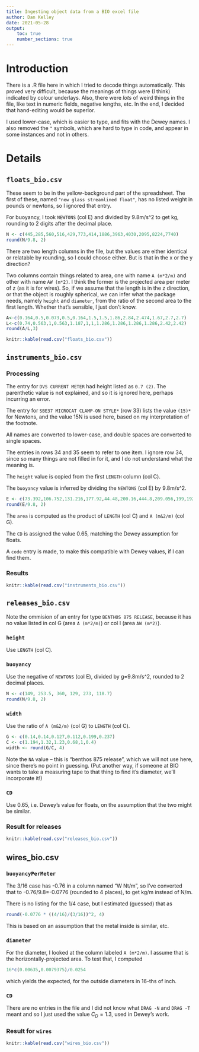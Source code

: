 ```yaml
---
title: Ingesting object data from a BIO excel file
author: Dan Kelley
date: 2021-05-28
output:
    toc: true
    number_sections: true
---
```


# Introduction

There is a .R file here in which I tried to decode things automatically.  This
proved very difficult, because the meanings of things were (I think) indicated
by colour underlays.  Also, there were *lots* of weird things in the file, like
text in numeric fields, negative lengths, etc.  In the end, I decided that
hand-editing would be superior.

I used lower-case, which is easier to type, and fits with the Dewey names.  I
also removed the `"` symbols, which are hard to type in code, and appear in
some instances and not in others.

# Details



## `floats_bio.csv`

These seem to be in the yellow-background part of the spreadsheet.
The first of these, named `"new glass streamlined float"`, has no listed weight
in pounds or newtons, so I ignored that entry.

For buoyancy, I took `NEWTONS` (col E) and divided by 9.8m/s^2 to get kg, rounding
to 2 digits after the decimal place.
```r
N <- c(445,285,560,516,429,773,414,1886,3963,4030,2095,8224,7740)
round(N/9.8, 2)
```

There are two length columns in the file, but the values are either identical
or relatable by rounding, so I could choose either.  But is that in the x or
the y direction?

Two columns contain things related to area, one with name `A (m*2/m)` and other
with name `AW (m*2)`.  I think the former is the projected area per meter of z
(as it is for wires).  So, if we assume that the length is in the z direction,
or that the object is roughly spherical, we can infer what the package needs,
namely `height` and `diameter`, from the ratio of the second area to the first
length.  Whether that's sensible, I just don't know.
```r
A<-c(0.164,0.5,0.073,0.5,0.164,1.5,1.5,1.86,2.84,2.474,1.67,2.7,2.7)
L<-c(0.74,0.563,1,0.563,1.187,1,1,1.286,1.286,1.286,1.286,2.42,2.42)
round(A/L,3)
```

```r
knitr::kable(read.csv("floats_bio.csv"))
```

## `instruments_bio.csv`

### Processing

The entry for `DVS CURRENT METER` had height listed as `0.7 (2)`. The
parenthetic value is not explained, and so it is ignored here, perhaps
incurring an error.

The entry for `SBE37 MICROCAT CLAMP-ON STYLE*` (row 33) lists the value `(15)*`
for Newtons, and the value 15N is used here, based on my interpretation of the
footnote.

All names are converted to lower-case, and double spaces are converted to
single spaces.

The entries in rows 34 and 35 seem to refer to one item. I ignore row 34, since
so many things are not filled in for it, and I do not understand what the
meaning is.

The `height` value is copied from the first `LENGTH` column (col C).

The `buoyancy` value is inferred by dividing the `NEWTONS` (col E) by 9.8m/s^2.
```r
E <- c(73.392,106.752,131.216,177.92,44.48,200.16,444.8,209.056,199,192,21.8,45.6,600.48,15,144,216)
round(E/9.8, 2)
```

The `area` is computed as the product of `LENGTH` (col C) and `A (m&2/m)` (col G).

The `CD` is assigned the value 0.65, matching the Dewey assumption for floats.

A `code` entry is made, to make this compatible with Dewey values, if I can
find them.

### Results

```r
knitr::kable(read.csv("instruments_bio.csv"))
```


## `releases_bio.csv`

Note the ommision of an entry for type `BENTHOS 875 RELEASE`, because it has no
value listed in col G (area `A (m*2/m)`) or col I (area `AW (m*2)`).

### `height`
Use `LENGTH` (col C).

### `buoyancy`
Use the negative of `NEWTONS` (col E), divided by g=9.8m/s^2, rounded to 2 decimal
places.
```r
N <- c(149, 253.5, 360,	129, 273, 118.7)
round(N/9.8, 2)
```

### `width`
Use the ratio of `A (m&2/m)` (col G) to `LENGTH` (col C).
```r
G <- c(0.14,0.14,0.127,0.112,0.199,0.237)
C <- c(1.194,1.32,1.23,0.68,1,0.4)
width <- round(G/C, 4)
```
Note the `NA` value -- this is "benthos 875 release", which we will not use
here, since there's no point in guessing.  (Put another way, if someone at BIO
wants to take a measuring tape to that thing to find it's diameter, we'll
incorporate it!)

### `CD`
Use 0.65, i.e. Dewey's value for floats, on the assumption that the two might
be similar.

### Result for releases

```r
knitr::kable(read.csv("releases_bio.csv"))
```

## wires_bio.csv


### `buoyancyPerMeter`

The 3/16 case has -0.76 in a column named "W Nt/m", so I've converted that to
-0.76/9.8=-0.0776 (rounded to 4 places), to get kg/m instead of N/m.

There is no listing for the 1/4 case, but I estimated (guessed) that as

```r
round(-0.0776 * ((4/16)/(3/16))^2, 4)
```
This is based on an assumption that the metal inside is similar, etc.

### `diameter`

For the diameter, I looked at the column labeled `A (m*2/m)`. I assume that is
the horizontally-projected area. To test that, I computed 
```r
16*c(0.00635,0.0079375)/0.0254
```
which yields the expected, for the outside diameters in 16-ths of inch.

### `CD`

There are no entries in the file and I did not know what `DRAG -N` and `DRAG
-T` meant and so I just used the value $C_D=1.3$, used in Dewey's work.

### Result for `wires`

```r
knitr::kable(read.csv("wires_bio.csv"))
```


